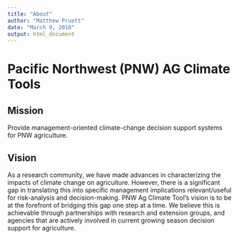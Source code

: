 ```yaml
---
title: "About"
author: "Matthew Pruett"
date: "March 9, 2018"
output: html_document
---
```


# Pacific Northwest (PNW) AG Climate Tools

## Mission

Provide management-oriented climate-change decision support systems for PNW agriculture.

## Vision

As a research community, we have made advances in characterizing the impacts of climate change on agriculture. However, there is a significant gap in translating this into specific management implications relevant/useful for risk-analysis and decision-making. PNW Ag Climate Tool's vision is to be at the forefront of bridging this gap one step at a time. We believe this is achievable through partnerships with research and extension groups, and agencies that are actively involved in current growing season decision support for agriculture.
